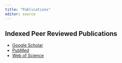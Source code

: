 ```yaml
---
title: "Publications"
editor: source
---
```


## Indexed Peer Reviewed Publications
* [Google Scholar](https://scholar.google.com/citations?hl=en&user=OqOPJOEAAAAJ&view_op=list_works&sortby=pubdate&inst=2230987035966559800)
* [PubMed](https://pubmed.ncbi.nlm.nih.gov/?term=Sina+Azadnajafabad&sort=date&size=200)
* [Web of Science](https://www.webofscience.com/wos/author/record/ABC-5770-2020)



